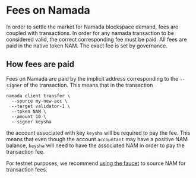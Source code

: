 # Fees on Namada

In order to settle the market for Namada blockspace demand, fees are coupled with transactions. In order for any namada transaction to be considered valid, the correct corresponding fee must be paid. All fees are paid in the native token NAM. The exact fee is set by governance.

## How fees are paid

Fees on Namada are paid by the implicit address corresponding to the `--signer` of the transaction. This means that in the transaction 
```shell copy
namada client transfer \
  --source my-new-acc \
  --target validator-1 \
  --token NAM \
  --amount 10 \
  --signer keysha
```

the account associated with key `keysha` will be required to pay the fee. This means that even though the account `accountant` may have a positive NAM balance, `keysha` will need to have the associated NAM in order to pay the transaction fee.

For testnet purposes, we recommend [using the faucet](../introduction/testnets/pow.md) to source NAM for transaction fees.
